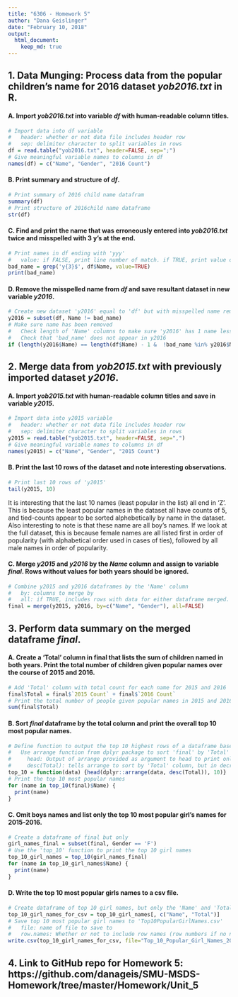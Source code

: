```yaml
---
title: "6306 - Homework 5"
author: "Dana Geislinger"
date: "February 10, 2018"
output:
  html_document:
    keep_md: true
---
```

## 1. **Data Munging:** Process data from the popular children's name for 2016 dataset *yob2016.txt* in R.
#### A. Import *yob2016.txt* into variable *df* with human-readable column titles.
```r
# Import data into df variable
#   header: whether or not data file includes header row
#   sep: delimiter character to split variables in rows
df = read.table("yob2016.txt", header=FALSE, sep=";")
# Give meaningful variable names to columns in df
names(df) = c("Name", "Gender", "2016 Count")
```

#### B. Print summary and structure of *df*.
```r
# Print summary of 2016 child name datafram
summary(df)
# Print structure of 2016child name dataframe
str(df)
```

#### C. Find and print the name that was erroneously entered into *yob2016.txt* twice and misspelled with 3 y's at the end.
```r
# Print names in df ending with 'yyy'
#   value: if FALSE, print line number of match. if TRUE, print value of match.
bad_name = grep('y{3}$', df$Name, value=TRUE)
print(bad_name)
```

#### D. Remove the misspelled name from *df* and save resultant dataset in new variable *y2016*.
```r
# Create new dataset 'y2016' equal to 'df' but with misspelled name removed
y2016 = subset(df, Name != bad_name)
# Make sure name has been removed
#   Check length of 'Name' columns to make sure 'y2016' has 1 name less than 'df'
#   Check that 'bad_name' does not appear in y2016
if (length(y2016$Name) == length(df$Name) - 1 &  !bad_name %in% y2016$Name) {sprintf("'%s' removed from dataset.", bad_name)}
```

## 2. Merge data from *yob2015.txt* with previously imported dataset *y2016*.
#### A. Import *yob2015.txt* with human-readable column titles and save in variable *y2015*.
```r
# Import data into y2015 variable
#   header: whether or not data file includes header row
#   sep: delimiter character to split variables in rows
y2015 = read.table("yob2015.txt", header=FALSE, sep=",")
# Give meaningful variable names to columns in df
names(y2015) = c("Name", "Gender", "2015 Count")
```

#### B. Print the last 10 rows of the dataset and note interesting observations.
```r
# Print last 10 rows of 'y2015'
tail(y2015, 10)
```
It is interesting that the last 10 names (least popular in the list) all end in 'Z'. This is because the least popular names in the dataset all have counts of 5, and tied-counts appear to be sorted alphebetically by name in the dataset. 
Also interesting to note is that these name are all boy's names. If we look at the full dataset, this is because female names are all listed first in order of popularity (with alphabetical order used in cases of ties), followed by all male names in order of popularity.

#### C. Merge *y2015* and *y2016* by the *Name* column and assign to variable *final*. Rows without values for **both** years should be ignored.
```r
# Combine y2015 and y2016 dataframes by the 'Name' column
#   by: columns to merge by
#   all: if TRUE, includes rows with data for either dataframe merged. If FALSE, only includes rows present in both dataframes.
final = merge(y2015, y2016, by=c("Name", "Gender"), all=FALSE)
```

## 3. Perform data summary on the merged dataframe *final*.
#### A. Create a 'Total' column in final that lists the sum of children named in both years. Print the total number of children given popular names over the course of 2015 and 2016.
```r
# Add 'Total' column with total count for each name for 2015 and 2016
final$Total = final$`2015 Count` + final$`2016 Count`
# Print the total number of people given popular names in 2015 and 2016 according to this data set
sum(final$Total)
```

#### B. Sort *final* dataframe by the total column and print the overall top 10 most popular names.
```r
# Define function to output the top 10 highest rows of a dataframe based on the value of the 'Total' column
#   Use arrange function from dplyr package to sort 'final' by 'Total'
#     head: Output of arrange provided as argument to head to print only the 10 most popular names
#     desc(Total): tells arrange to sort by 'Total' column, but in decreasing order
top_10 = function(data) {head(dplyr::arrange(data, desc(Total)), 10)}
# Print the top 10 most popular names
for (name in top_10(final)$Name) {
  print(name)
}
```

#### C. Omit boys names and list only the top 10 most popular girl's names for 2015-2016.
```r
# Create a dataframe of final but only 
girl_names_final = subset(final, Gender == 'F')
# Use the 'top_10' function to print the top 10 girl names
top_10_girl_names = top_10(girl_names_final)
for (name in top_10_girl_names$Name) {
  print(name)
}
```

#### D. Write the top 10 most popular girls names to a csv file.
```r
# Create dataframe of top 10 girl names, but only the 'Name' and 'Total' columns
top_10_girl_names_for_csv = top_10_girl_names[, c("Name", "Total")]
# Save top 10 most popular girl names to 'Top10PopularGirlNames.csv'
#   file: name of file to save to
#   row.names: Whether or not to include row names (row numbers if no name assigned) in output file
write.csv(top_10_girl_names_for_csv, file="Top_10_Popular_Girl_Names_2015-2016.csv", row.names=FALSE)
```

## 4. Link to GitHub repo for Homework 5: https://github.com/danageis/SMU-MSDS-Homework/tree/master/Homework/Unit_5